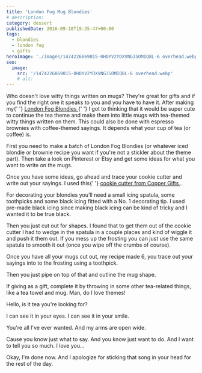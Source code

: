 ```yaml
---
title: 'London Fog Mug Blondies'
# description:
category: dessert
publishedDate: 2016-09-18T19:35:47+00:00
tags:
  - blondies
  - london fog
  - gifts
heroImage: './images/1474226869015-0HOYV2YDXVNG35OMIQ8L-6 overhead.webp'
seo:
  image:
    src: '/1474226869015-0HOYV2YDXVNG35OMIQ8L-6 overhead.webp'
    # alt:
---
```



<div class="sqs-html-content">
	<p>
		Who doesn't love witty things written on mugs? They're great for gifts and
		if you find the right one it speaks to you and you have to have it. After
		making my{' '}
		<a
			target="_blank"
			href="http://www.sarahmakesstuff.com/home/2016/9/2/london-fog-blondies"
		>
			London Fog Blondies
		</a>{' '}
		I got to thinking that it would be super cute to continue the tea theme and
		make them into little mugs with tea-themed witty things written on them.
		This could also be done with espresso brownies with coffee-themed sayings.
		It depends what your cup of tea (or coffee) is.
	</p>
	<p>
		First you need to make a batch of London Fog Blondies (or whatever iced
		blondie or brownie recipe you want if you're not a stickler about the theme
		part). Then take a look on Pinterest or Etsy and get some ideas for what you
		want to write on the mugs. 
	</p>
</div>
<div
	class="image-block-outer-wrapper layout-caption-below design-layout-inline"
	data-test="image-block-inline-outer-wrapper"
>
	<figure class="sqs-block-image-figure intrinsic">
		<div
			class="image-block-wrapper"
			data-animation-role="image"
			data-animation-override=""
		>
			<div class="sqs-image-shape-container-element has-aspect-ratio">
				<Picture
					src={ContentImage1}
					alt="london fog mug blondies | sarah makes stuff"
				></Picture>
			</div>
		</div>
	</figure>
</div>
<div class="sqs-html-content">
	<p>
		Once you have some ideas, go ahead and trace your cookie cutter and write
		out your sayings. I used this{' '}
		<a href="https://coppergifts.com/-/pc/Coffee-Mug-Cookie-Cutter-p1759.htm">
			cookie cutter from Copper Gifts
		</a>
		.
	</p>
</div>
<div
	class="image-block-outer-wrapper layout-caption-below design-layout-inline"
	data-test="image-block-inline-outer-wrapper"
>
	<figure class="sqs-block-image-figure intrinsic">
		<div
			class="image-block-wrapper"
			data-animation-role="image"
			data-animation-override=""
		>
			<div class="sqs-image-shape-container-element has-aspect-ratio">
				<Picture
					src={ContentImage2}
					alt="london fog mug blondies | sarah makes stuff"
				></Picture>
			</div>
		</div>
	</figure>
</div>
<div class="sqs-html-content">
	<p>
		For decorating your blondies you'll need a small icing spatula, some
		toothpicks and some black icing fitted with a No. 1 decorating tip. I used
		pre-made black icing since making black icing can be kind of tricky and I
		wanted it to be true black.
	</p>
</div>
<div
	class="image-block-outer-wrapper layout-caption-below design-layout-inline"
	data-test="image-block-inline-outer-wrapper"
>
	<figure class="sqs-block-image-figure intrinsic">
		<div
			class="image-block-wrapper"
			data-animation-role="image"
			data-animation-override=""
		>
			<div class="sqs-image-shape-container-element has-aspect-ratio">
				<Picture
					src={ContentImage3}
					alt="london fog mug blondies | sarah makes stuff"
				></Picture>
			</div>
		</div>
	</figure>
</div>
<div class="sqs-html-content">
	<p>
		Then you just cut out for shapes. I found that to get them out of the cookie
		cutter I had to wedge in the spatula in a couple places and kind of wiggle
		it and push it them out. If you mess up the frosting you can just use the
		same spatula to smooth it out (once you wipe off the crumbs of course).
	</p>
</div>
<div
	class="image-block-outer-wrapper layout-caption-below design-layout-inline"
	data-test="image-block-inline-outer-wrapper"
>
	<figure class="sqs-block-image-figure intrinsic">
		<div
			class="image-block-wrapper"
			data-animation-role="image"
			data-animation-override=""
		>
			<div class="sqs-image-shape-container-element has-aspect-ratio">
				<Picture
					src={ContentImage4}
					alt="london fog mug blondies | sarah makes stuff"
				></Picture>
			</div>
		</div>
	</figure>
</div>
<div class="sqs-html-content">
	<p>
		Once you have all your mugs cut out, my recipe made 6, you trace out your
		sayings into to the frosting using a toothpick.
	</p>
</div>
<div
	class="image-block-outer-wrapper layout-caption-below design-layout-inline"
	data-test="image-block-inline-outer-wrapper"
>
	<figure class="sqs-block-image-figure intrinsic">
		<div
			class="image-block-wrapper"
			data-animation-role="image"
			data-animation-override=""
		>
			<div class="sqs-image-shape-container-element has-aspect-ratio">
				<Picture
					src={ContentImage5}
					alt="london fog mug blondies | sarah makes stuff"
				></Picture>
			</div>
		</div>
	</figure>
</div>
<div class="sqs-html-content">
	<p>Then you just pipe on top of that and outline the mug shape.</p>
</div>
<div
	class="image-block-outer-wrapper layout-caption-below design-layout-inline"
	data-test="image-block-inline-outer-wrapper"
>
	<figure class="sqs-block-image-figure intrinsic">
		<div
			class="image-block-wrapper"
			data-animation-role="image"
			data-animation-override=""
		>
			<div class="sqs-image-shape-container-element has-aspect-ratio">
				<Picture
					src={ContentImage6}
					alt="london fog mug blondies | sarah makes stuff"
				></Picture>
			</div>
		</div>
	</figure>
</div>
<div class="sqs-html-content">
	<p>
		If giving as a gift, complete it by throwing in some other tea-related
		things, like a tea towel and mug. Man, do I love themes! 
	</p>
</div>
<div
	class="image-block-outer-wrapper layout-caption-below design-layout-inline"
	data-test="image-block-inline-outer-wrapper"
>
	<figure class="sqs-block-image-figure intrinsic">
		<div
			class="image-block-wrapper"
			data-animation-role="image"
			data-animation-override=""
		>
			<div class="sqs-image-shape-container-element has-aspect-ratio">
				<Picture
					src={ContentImage7}
					alt="london fog mug blondies | sarah makes stuff"
				></Picture>
			</div>
		</div>
	</figure>
</div>
<div class="sqs-html-content">
	<p>Hello, is it tea you're looking for?</p>
</div>
<div
	class="image-block-outer-wrapper layout-caption-below design-layout-inline"
	data-test="image-block-inline-outer-wrapper"
>
	<figure class="sqs-block-image-figure intrinsic">
		<div
			class="image-block-wrapper"
			data-animation-role="image"
			data-animation-override=""
		>
			<div class="sqs-image-shape-container-element has-aspect-ratio">
				<Picture
					src={ContentImage8}
					alt="london fog mug blondies | sarah makes stuff"
				></Picture>
			</div>
		</div>
	</figure>
</div>
<div class="sqs-html-content">
	<p>I can see it in your eyes. I can see it in your smile.</p>
</div>
<div
	class="image-block-outer-wrapper layout-caption-below design-layout-inline"
	data-test="image-block-inline-outer-wrapper"
>
	<figure class="sqs-block-image-figure intrinsic">
		<div
			class="image-block-wrapper"
			data-animation-role="image"
			data-animation-override=""
		>
			<div class="sqs-image-shape-container-element has-aspect-ratio">
				<Picture
					src={ContentImage9}
					alt="london fog mug blondies | sarah makes stuff"
				></Picture>
			</div>
		</div>
	</figure>
</div>
<div class="sqs-html-content">
	<p>You're all I've ever wanted. And my arms are open wide.</p>
</div>
<div
	class="image-block-outer-wrapper layout-caption-below design-layout-inline"
	data-test="image-block-inline-outer-wrapper"
>
	<figure class="sqs-block-image-figure intrinsic">
		<div
			class="image-block-wrapper"
			data-animation-role="image"
			data-animation-override=""
		>
			<div class="sqs-image-shape-container-element has-aspect-ratio">
				<Picture
					src={ContentImage10}
					alt="london fog mug blondies | sarah makes stuff"
				></Picture>
			</div>
		</div>
	</figure>
</div>
<div class="sqs-html-content">
	<p>
		Cause you know just what to say. And you know just want to do. And I want to
		tell you so much. I love you...
	</p>
	<p>
		Okay, I'm done now. And I apologize for sticking that song in your head for
		the rest of the day.
	</p>
</div>
